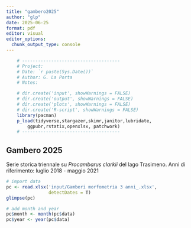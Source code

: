 ```yaml
---
title: "gambero2025"
author: "glp"
date: 2025-06-25
format: pdf
editor: visual
editor_options: 
  chunk_output_type: console
---
```


```r
	# -------------------------------------
	# Project:
	# Date: `r paste(Sys.Date())`
	# Author: G. La Porta
	# Notes:

	# dir.create('input', showWarnings = FALSE)
	# dir.create('output', showWarnings = FALSE)
	# dir.create('plots', showWarnings = FALSE)
	# dir.create('R-script', showWarnings = FALSE)
	library(pacman)
	p_load(tidyverse,stargazer,skimr,janitor,lubridate,
     	ggpubr,rstatix,openxlsx, patchwork)
	# -------------------------------------
```

## Gambero 2025

Serie storica triennale su *Procambarus clarkii* del lago Trasimeno. Anni di riferimento: luglio 2018 - maggio 2021

```r
# import data
pc <- read.xlsx('input/Gamberi morfometria 3 anni_.xlsx',
                detectDates = T)
glimpse(pc)

# add month and year
pc$month <- month(pc$data)
pc$year <- year(pc$data)
```

```r

```

